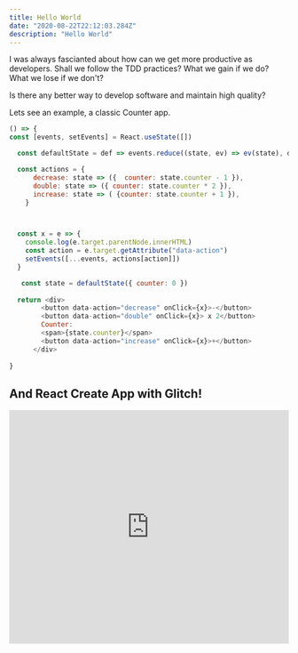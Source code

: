 ```yaml
---
title: Hello World
date: "2020-08-22T22:12:03.284Z"
description: "Hello World"
---
```

I was always fascianted about how can we get more productive as developers.
Shall we follow the TDD practices? What we gain if we do? What we lose if we don't?

Is there any better way to develop software and maintain high quality?

Lets see an example, a classic Counter app. 

```javascript live=true title=Counter
() => {
const [events, setEvents] = React.useState([])

  const defaultState = def => events.reduce((state, ev) => ev(state), def)

  const actions = {
      decrease: state => ({  counter: state.counter - 1 }),
      double: state => ({ counter: state.counter * 2 }),
      increase: state => ( {counter: state.counter + 1 }),
    }



  const x = e => {
    console.log(e.target.parentNode.innerHTML)
    const action = e.target.getAttribute("data-action")
    setEvents([...events, actions[action]])
  }

   const state = defaultState({ counter: 0 })
  
  return <div>
        <button data-action="decrease" onClick={x}>-</button>
        <button data-action="double" onClick={x}> x 2</button>
        Counter:
        <span>{state.counter}</span>
        <button data-action="increase" onClick={x}>+</button>
      </div>
    
}

```

## And React Create App with Glitch!

<div class="glitch-embed-wrap" style="height: 420px; width: 100%;">
  <iframe
    src="https://glitch.com/embed/#!/embed/bouncy-curious-town?path=public/index.html&previewSize=100"
    title="bouncy-curious-town on Glitch"
    allow="geolocation; microphone; camera; midi; vr; encrypted-media"
    style="height: 100%; width: 100%; border: 0;">
  </iframe>
</div>